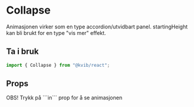 
<Meta of={CollapseStories} />

# Collapse

Animasjonen virker som en type accordion/utvidbart panel. startingHeight kan bli brukt for en type "vis mer" effekt.

## Ta i bruk

```jsx
import { Collapse } from "@kvib/react";
```

## Props

  <Alert status="info">
    <AlertIcon />
    <AlertTitle>OBS!</AlertTitle>
    <AlertDescription>Trykk på ```in``` prop for å se animasjonen</AlertDescription>
  </Alert>


<Canvas of={CollapseStories.Preview} />
<Controls of={CollapseStories.Preview} />

